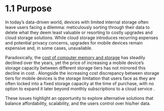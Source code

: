 # 1.1 Purpose 

In today’s data-driven world, devices with limited internal storage often leave users facing a dilemma: meticulously sorting through their data to delete what they deem least valuable or resorting to costly upgrades and cloud storage solutions. While cloud storage introduces recurring expenses and potential privacy concerns, upgrades for mobile devices remain expensive and, in some cases, unavailable.

Paradoxically, the [cost of computer memory and storage](https://ourworldindata.org/grapher/historical-cost-of-computer-memory-and-storage) has steadily declined over the years, yet the price of increasing a mobile device’s storage capacity between different storage tiers has not mirrored this decline in cost .  Alongside the increasing cost discrepancy between storage tiers for mobile devices is the storage limitation that users face as they are often locked into a fixed storage capacity at the time of purchase, with no option to expand it later beyond monthly subscriptions to a cloud service .

These issues highlight an opportunity to explore alternative solutions that balance affordability, scalability, and the users control over his/her data.

